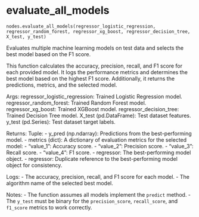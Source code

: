 # evaluate_all_models { #data_science.nodes.evaluate_all_models }

`nodes.evaluate_all_models(regressor_logistic_regression, regressor_random_forest, regressor_xg_boost, regressor_decision_tree, X_test, y_test)`

Evaluates multiple machine learning models on test data and selects the best model based on the F1 score.

This function calculates the accuracy, precision, recall, and F1 score for each provided model. 
It logs the performance metrics and determines the best model based on the highest F1 score. 
Additionally, it returns the predictions, metrics, and the selected model.

Args:
    regressor_logistic_regression: Trained Logistic Regression model.
    regressor_random_forest: Trained Random Forest model.
    regressor_xg_boost: Trained XGBoost model.
    regressor_decision_tree: Trained Decision Tree model.
    X_test (pd.DataFrame): Test dataset features.
    y_test (pd.Series): Test dataset target labels.

Returns:
    Tuple:
        - y_pred (np.ndarray): Predictions from the best-performing model.
        - metrics (dict): A dictionary of evaluation metrics for the selected model:
            - "value_1": Accuracy score.
            - "value_2": Precision score.
            - "value_3": Recall score.
            - "value_4": F1 score.
        - regressor: The best-performing model object.
        - regressor: Duplicate reference to the best-performing model object for consistency.

Logs:
    - The accuracy, precision, recall, and F1 score for each model.
    - The algorithm name of the selected best model.

Notes:
    - The function assumes all models implement the `predict` method.
    - The `y_test` must be binary for the `precision_score`, `recall_score`, and `f1_score` metrics to work correctly.